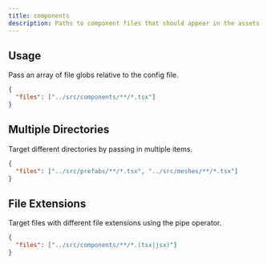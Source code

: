 ```yaml
---
title: components
description: Paths to component files that should appear in the assets panel.
---
```


## Usage

Pass an array of file globs relative to the config file.

```json filename=".triplex/config.json"
{
  "files": ["../src/components/**/*.tsx"]
}
```

## Multiple Directories

Target different directories by passing in multiple items.

```json filename=".triplex/config.json"
{
  "files": ["../src/prefabs/**/*.tsx", "../src/meshes/**/*.tsx"]
}
```

## File Extensions

Target files with different file extensions using the pipe operator.

```json filename=".triplex/config.json"
{
  "files": ["../src/components/**/*.(tsx|jsx)"]
}
```
